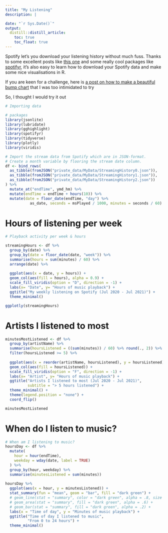 ```yaml
---
title: "My Listening"
description: |

date: "`r Sys.Date()`"
output: 
  distill::distill_article:
    toc: true
    toc_float: true
---
```




Spotify let's you download your listening history without much fuss. Thanks to some excellent posts like [this one](https://towardsdatascience.com/explore-your-activity-on-spotify-with-r-and-spotifyr-how-to-analyze-and-visualize-your-stream-dee41cb63526) and some really cool packages like [spotifyr](https://github.com/charlie86/spotifyr), it's also easy to learn how to download your Spotify data and make some nice visualisations in R. 

<aside>
If you are keen for a challenge, here is [a post on how to make a beautiful bump chart](https://github-wiki-see.page/m/davidsjoberg/ggbump/wiki/My-year-on-Spotify) that I was too intimidated to try
</aside>

So, I thought I would try it out


```r
# Importing data

# packages
library(jsonlite)
library(lubridate)
library(gghighlight)
library(spotifyr)
library(tidyverse)
library(plotly)
library(viridis)

# Import the stream data from Spotify which are in JSON-format.
# Create a month variable by flooring the stream date column.
df <- bind_rows(
  as_tibble(fromJSON("private_data/MyData/StreamingHistory0.json")),
  as_tibble(fromJSON("private_data/MyData/StreamingHistory1.json")),
  as_tibble(fromJSON("private_data/MyData/StreamingHistory2.json"))
) %>% 
  mutate_at("endTime", ymd_hm) %>% 
  mutate(endTime = endTime + hours(10)) %>% 
  mutate(date = floor_date(endTime, "day") %>% 
           as_date, seconds = msPlayed / 1000, minutes = seconds / 60)
```

# Hours of listening per week

```r
# Playback activity per week & hours

streamingHours <- df %>% 
  group_by(date) %>% 
  group_by(date = floor_date(date, "week")) %>%
  summarise(hours = sum(minutes) / 60) %>% 
  arrange(date) %>%
  
  ggplot(aes(x = date, y = hours)) + 
  geom_col(aes(fill = hours), alpha = 0.9) +
  scale_fill_viridis(option = "D", direction = -1) + 
  labs(x= "Date", y= "Hours of music playback") + 
  ggtitle("My weekly listening on Spotify (Jul 2020 - Jul 2021)") + 
  theme_minimal()

ggplotly(streamingHours)
```

# Artists I listened to most

```r
minutesMostListened <- df %>% 
  group_by(artistName) %>% 
  summarise(hoursListened = ((sum(minutes)) / 60) %>% round(., 2)) %>% 
  filter(hoursListened >= 5) %>%
  
  ggplot(aes(x = reorder(artistName, hoursListened), y = hoursListened)) + 
  geom_col(aes(fill = hoursListened)) +
  scale_fill_viridis(option = "F", direction = -1) + 
  labs(x= "Artist", y= "Hours of music playback") + 
  ggtitle("Artists I listened to most (Jul 2020 - Jul 2021)", 
          subtitle = "> 5 hours listened") +
  theme_minimal() +
  theme(legend.position = "none") +
  coord_flip()

minutesMostListened
```

# When do I listen to music?

```r
# When am I listening to music?
hoursDay <- df %>% 
  mutate(
    hour = hour(endTime),
    weekday = wday(date, label = TRUE)
  ) %>%
  group_by(hour, weekday) %>% 
  summarise(minutesListened = sum(minutes))
  
hoursDay %>% 
  ggplot(aes(x = hour, y = minutesListened)) + 
  stat_summary(fun = "mean", geom = "bar", fill = "dark green") +
  # geom_line(stat = "summary", color = "dark green", alpha = .8, size = 1.05) +
  # geom_area(stat = "summary", fill = "dark green", alpha = .6) +
  # geom_bar(stat = "summary", fill = "dark green", alpha = .2) +
  labs(x = "Time of day", y = "Minutes of music playback") + 
  ggtitle("Time of day I listened to music", 
          "From 0 to 24 hours") + 
  theme_minimal()
```

